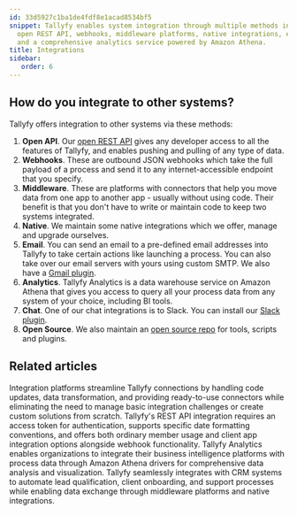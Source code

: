 ```yaml
---
id: 33d5927c1ba1de4fdf8e1acad8534bf5
snippet: Tallyfy enables system integration through multiple methods including an
  open REST API, webhooks, middleware platforms, native integrations, email functionality,
  and a comprehensive analytics service powered by Amazon Athena.
title: Integrations
sidebar:
   order: 6
---
```


## How do you integrate to other systems?

Tallyfy offers integration to other systems via these methods:

1. **Open API**. Our [open REST API](https://go.tallyfy.com/api/) gives any developer access to all the features of Tallyfy, and enables pushing and pulling of any type of data.
2. **Webhooks**. These are outbound JSON webhooks which take the full payload of a process and send it to any internet-accessible endpoint that you specify.
3. **Middleware**. These are platforms with connectors that help you move data from one app to another app - usually without using code. Their benefit is that you don't have to write or maintain code to keep two systems integrated.
4. **Native**. We maintain some native integrations which we offer, manage and upgrade ourselves.
5. **Email**. You can send an email to a pre-defined email addresses into Tallyfy to take certain actions like launching a process. You can also take over our email servers with yours using custom SMTP. We also have a [Gmail plugin](https://workspace.google.com/marketplace/app/tallyfy/671710262095).
6. **Analytics**. Tallyfy Analytics is a data warehouse service on Amazon Athena that gives you access to query all your process data from any system of your choice, including BI tools.
7. **Chat**. One of our chat integrations is to Slack. You can install our [Slack plugin](https://go.tallyfy.com/api/functions/slack/oauth2/install).
8. **Open Source**. We also maintain an [open source repo](https://github.com/tallyfy/api-support) for tools, scripts and plugins.



<PageTree />


## Related articles
<CardGrid>
<LinkTitleCard header="<b>Middleware > Why use an integration platform with Tallyfy</b>" href="/products/pro/integrations/middleware/why-should-i-use-an-integration-platform-with-tallyfy/" > Integration platforms streamline Tallyfy connections by handling code updates, data transformation, and providing ready-to-use connectors while eliminating the need to manage basic integration challenges or create custom solutions from scratch. </LinkTitleCard>
<LinkTitleCard header="<b>Open Api > Integrate with Tallyfy using API</b>" href="/products/pro/integrations/open-api/how-to-integrate-with-tallyfy-using-api/" > Tallyfy's REST API integration requires an access token for authentication, supports specific date formatting conventions, and offers both ordinary member usage and client app integration options alongside webhook functionality. </LinkTitleCard>
<LinkTitleCard header="<b>Integrations > Tallyfy Analytics</b>" href="/products/pro/integrations/analytics/" > Tallyfy Analytics enables organizations to integrate their business intelligence platforms with process data through Amazon Athena drivers for comprehensive data analysis and visualization. </LinkTitleCard>
<LinkTitleCard header="<b>Middleware > Integrate to your CRM or ERP</b>" href="/products/pro/integrations/middleware/integrate-into-crm/" > Tallyfy seamlessly integrates with CRM systems to automate lead qualification, client onboarding, and support processes while enabling data exchange through middleware platforms and native integrations. </LinkTitleCard>
</CardGrid>